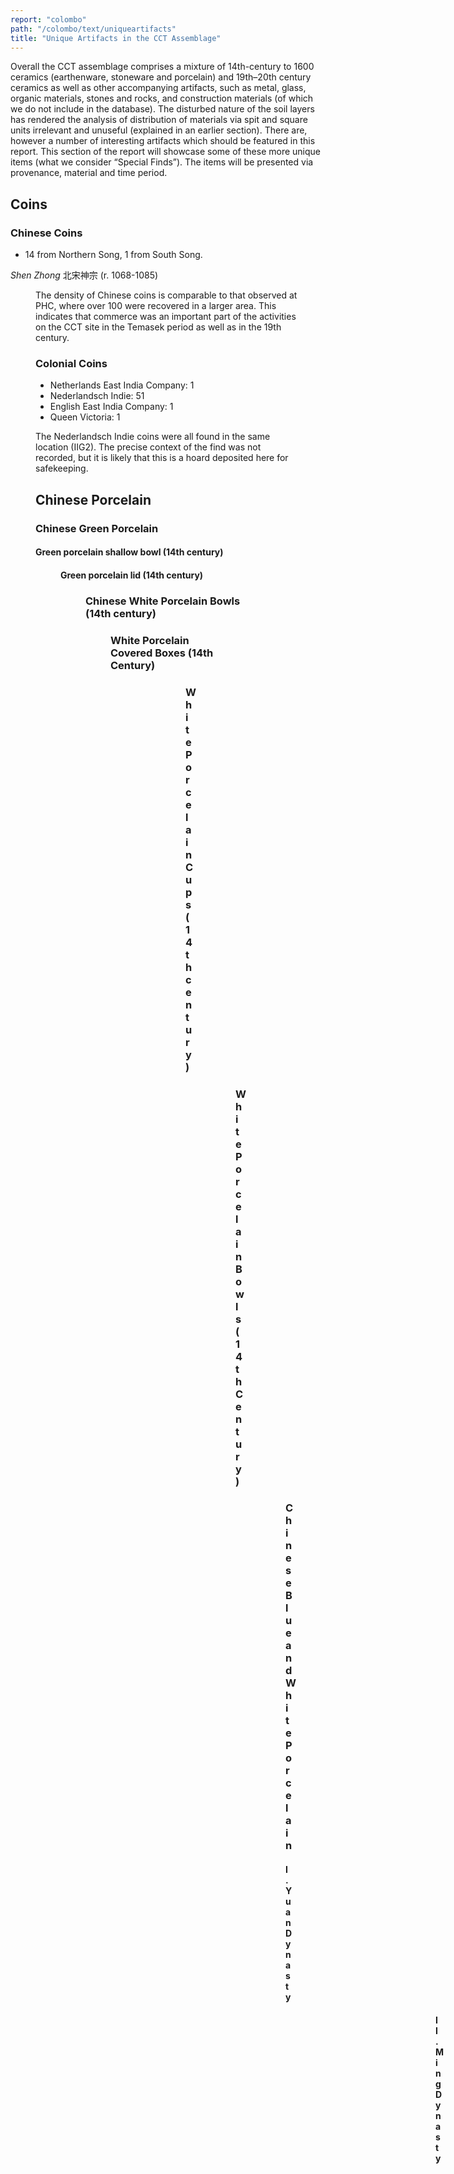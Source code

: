 ```yaml
---
report: "colombo"
path: "/colombo/text/uniqueartifacts"
title: "Unique Artifacts in the CCT Assemblage"
---
```



Overall the CCT assemblage comprises a mixture of 14th-century to 1600 ceramics (earthenware, stoneware and porcelain) and 19th–20th century ceramics as well as other accompanying artifacts, such as metal, glass, organic materials, stones and rocks, and construction materials (of which we do not include in the database). The disturbed nature of the soil layers has rendered the analysis of distribution of materials via spit and square units irrelevant and unuseful (explained in an earlier section). There are, however a number of interesting artifacts which should be featured in this report. This section of the report will showcase some of these more unique items (what we consider “Special Finds”). The items will be presented via provenance, material and time period.

## Coins

### Chinese Coins

- 14 from Northern Song, 1 from South Song.

_Shen Zhong_ 北宋神宗 (r. 1068-1085)

<Figure
  img="CCTM0026-Xi-Ning-Zhong-Bao-Coin-updated.jpg"
  caption="Xi Ning Zhong Bao 熙宁重宝 (1068-1077) Two cash 折两钱 D 30mm"
/>

The density of Chinese coins is comparable to that observed at PHC, where over 100 were recovered in a larger area. This indicates that commerce was an important part of the activities on the CCT site in the Temasek period as well as in the 19th century.

### Colonial Coins

- Netherlands East India Company: 1
- Nederlandsch Indie: 51
- English East India Company: 1
- Queen Victoria: 1

The Nederlandsch Indie coins were all found in the same location (IIG2). The precise context of the find was not recorded, but it is likely that this is a hoard deposited here for safekeeping.

## Chinese Porcelain

### Chinese Green Porcelain

#### Green porcelain shallow bowl (14th century)

<Figure img="CCTGW0202.jpg" caption="Dish with imitation bamboo molding" />

#### Green porcelain lid (14th century)

<Figure img="CCTGW0141.jpg" caption="Lid for small jarlet" />

### Chinese White Porcelain Bowls (14th century)

<Figure
  img="CCTWW019.jpg"
  caption="Dehua white porcelain sherd with lotus petals"
/>

### White Porcelain Covered Boxes (14th Century)

<Figure
  img="CCTWW029.jpg"
  caption="White porcelain covered box with molded lotus petals and scroll designs"
/>
<Figure
  img="CCTWW033.jpg"
  caption="Lid of a <em>qingpai</em> covered box with imitation bamboo molding on the exterior"
/>
<Figure img="CCTWW038.jpg" caption="Dehua white porcelain covered box" />

### White Porcelain Cups (14th century)

<Figure img="CCTWW059.jpg" caption="Iron-spotted <em>Qingbai</em> cup" />
<Figure img="CCTWW090.jpg" caption="Base of a Dehua white porcelain cup" />
<h3>White Porcelain Bowls (14th Century)</h3>
<Figure
img={["CCTWW106.jpg", "CCTWW106-motif.jpg"]}
caption="White porcelain base with low molded motif of lotus flower enclosed within concentric circles with panels or lotus panels."
/>
<Figure
  img="CCTWW142.jpg"
  caption="White porcelain base likely from a Fujian or Southern Chinese kiln with an unglazed stacking on the interior of the bowl."
/>

### Chinese Blue and White Porcelain

#### I. Yuan Dynasty

<Figure
  img="CCTBW001.jpg"
  caption="Jarlet with lotus petals on lower body, chrysanthemum blossoms and blackberry vines on upper body."
/>
<Figure
  img="CCTBW002.jpg"
  caption="Shoulder and neck of a Meiping vase with lotus motif"
/>
<Figure
  img="CCTBW003.jpg"
  caption="Cup with blackberry vines and chrysanthemum blossoms on upper exterior. Upper interior cavetto: cursory diaper pattern. Interior base: chrysanthemum."
/>
<Figure
  img="CCTBW006.jpg"
  caption="Cup with undulating rim, probably part of the same cup as BW005-007."
/>
<Figure
  img="CCTBW009.jpg"
  caption="Bowl with lotus blossom on interior base, stylized lotus petals on exterior."
/>
<Figure img="CCTBW015.jpg" caption="Lid with carinated profile." />

#### II. Ming Dynasty

<Figure
  img="CCTBW019.jpg"
  caption="Fragment of a plate base with cloud design on interior, off-white glaze, single blue line on exterior inside the unglazed foot."
/>
<Figure
  img="CCTBW0032.jpg"
  caption="The exterior design strongly resembles that of Yuan bowls with lotus petal decorations near the base, but the glaze and double line on the interior are indicative of an early Ming date."
/>

## Southeast Asian ceramics

### Vietnamese blue and white miniature cup (15th century)

<Figure
  img="CCTBW004.jpg"
  caption="Vietnamese blue and white teacup. A few Vietnamese blue and white ceramics have been found at PHC and EMP. They indicate that Singapore was in contact with Vietnam in the 15th century. Singapore and Vietnam may have had diplomatic relations in the 14th century; see Miksic, <em>Singapore and the Silk Road of the Sea</em>, pp. 181–182."
/>

### Pa-O Fine Paste Earthenware (14th century-1600)

<Figure
  img="CCTFPE0009.jpg"
  caption="Punctated motif and molded design on fine paste sherd."
/>
<Figure
  img="CCTFPE0011.jpg"
  caption="Fine paste <em>kendi</em> spout from Pa-O."
/>
<h3>Javanese Fine Paste Earthenware (c. 14th–16th century)</h3>
<Figure
img={["CCTFPE0019c.jpg", "CCTFPE0019f.jpg"]}
caption="Reddish orange brown fine paste ware most probably from East Java. It appears to be a fragment of a figurine."
/>
<Figure
  img="CCTFPE045a.jpg"
  caption="Red-slipped burnished neck of a <em>kendi</em>, East Java."
/>

## Unknown Earthenware

<Figure
  img="CCTFPE0044a.jpg"
  caption="This fine paste ware sherd is blackened and burnished and appears to be high-fired. It is an enigmatic piece and provenance of it is currently unknown."
/>
<Figure
  img="CCTFPE0007d.jpg"
  caption="Another unknown fine paste rim sherd with molded band of carved lines around its neck. Possibly Southern Thai or Burmese."
/>

## Local Earthenware

<Figure
  img={["CCTTE0379f.jpg", "CCTTE0381a.jpg"]}
  caption="Paddle-impressed tempered earthenware body sherds."
/>

## Chinese Buff Stoneware

<Figure
  img="CCTBU0074-160-166.jpg"
  caption="Chinese buff stoneware jar rims."
/>
<Figure
  img="CCTBU0009.jpg"
  caption="Chinese buff stoneware lug with <em>taotie</em> motif."
/>

## Glass

<Figure
  img="CCT-Glass-Bangle.jpg"
  caption="Turquoise glass bangle, 14th–16th century."
/>
<Figure
  img="CCT-Glass-Bead.jpg"
  caption="Yellow glass bead, 14th–16th century."
/>

## European Porcelain

### European blue and white porcelain plate

<Figure
  img="CCTCOLP0263a.jpg"
  caption="The plate is typical of 19th-century British imitation of Chinese porcelain."
/>
<Figure
  img="CCTCOLP0262a.jpg"
  caption="The blue and white bowl with a floral border around the inner rim. In the center of the bowl is a thistle."
/>
<Figure
  img="CCTCOLP0169a.jpg"
  caption="Blue and white large bowl with an Oriental scenery with figures on a bridge and in the background are buildings with domes and a cupola on a hill."
/>
<Figure
  img="CCTCOLP0169b.jpg"
  caption="Base mark “Aleppo – TS & Co.” (pattern name)."
/>
<Figure img="CCTCOLP0192a.jpg" caption="Gaudy Dutch plate." />

## Chinese Porcelain

<Figure
  img="CCTCOLP094.jpg"
  caption="Late Qing blue and white porcelain bowl."
/>

## Japanese Porcelain

<Figure img="CCTCOLP0310.jpg" caption="Japanese Imari plate." />

## Chinese Stoneware

<Figure
  img="CCTCOLS0049.jpg"
  caption="19th-century Southern Chinese jar commonly found in Singapore sites of this period."
/>

## European Stoneware

<Figure
  img="CCTCOLS0012.jpg"
  caption="European stoneware bottle, 19th century."
/>

## Chinese Earthenware: Yixing Teapot

<Figure
  img="CCTCOLE0059.jpg"
  caption="Yixing teapot with broken handle, 19th–20th century."
/>
<Figure
  img="CCTCOLE0055.jpg"
  caption="Yixing teapot with Chinese character stamped design and applique <em>taotie</em> motifs."
/>

## Stone

<Figure
  img="CCTS0004.jpg"
  caption="Stone pestle for use with grinding stone."
/>
